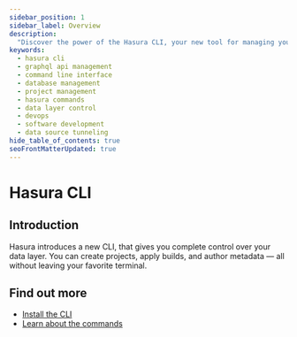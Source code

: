 ```yaml
---
sidebar_position: 1
sidebar_label: Overview
description:
  "Discover the power of the Hasura CLI, your new tool for managing your Hasura projects directly from your terminal."
keywords:
  - hasura cli
  - graphql api management
  - command line interface
  - database management
  - project management
  - hasura commands
  - data layer control
  - devops
  - software development
  - data source tunneling
hide_table_of_contents: true
seoFrontMatterUpdated: true
---
```


# Hasura CLI

## Introduction

Hasura introduces a new CLI, that gives you complete control over your data layer. You can create projects, apply
builds, and author metadata — all without leaving your favorite terminal.

## Find out more

- [Install the CLI](/reference/cli/installation.mdx)
- [Learn about the commands](/reference/cli/commands/index.mdx)
